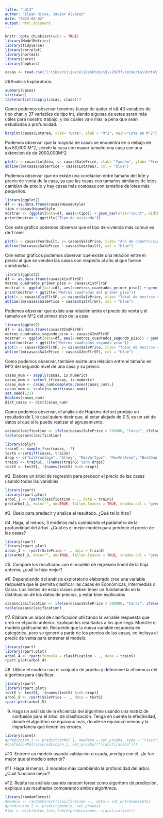 ---
title: "hdt3"
author: "Elean Rivas, Javier Alvarez"
date: "2023-03-02"
output: html_document
---

```{r setup, include=FALSE}
knitr::opts_chunk$set(echo = TRUE)
library(ModelMetrics)
library(tidyverse)
library(corrplot)
library(nortest)
library(caret)
library(hopkins)
```

```{r}
casas <- read.csv("C:\\Users\\javie\\Desktop\\U\\2023f\\mineria\\hdt4\\train.csv")
```

##Analisis Exploratorio.

```{r}
summary(casas)
str(casas)
table(unlist(lapply(casas, class)))
```
Como podemos observar tenemos (luego de quitar el id) 43 variables de tipo char, y 37 variables de tipo int, siendo algunas de estas seran más utiles para nuestro trabajo, y las cuales vale 
más la pena que sean estudiadas a profuncidad. 

```{r grfBldngCss}
barplot(casas$LotArea, xlab= "Lote", ylab = "M^2", main="Lote en M^2")
```

Podemos observar que la mayoria de casas se encuentra en o debajo de los 50,000 M^2, siendo la casa con mayor tamaño una casa con una extencion de de 2000,000M^2 

```{r }
plot(x = casas$LotArea, y= casas$SalePrice, xlab= "Tamaño", ylab= "Precio de venta", main = "Correlación entre tamaño y precio")
abline(lm(casas$SalePrice ~ casas$LotArea), col = "blue")
```
Podemos observar que no existe una corelacion entre tamaño del lote y precio de venta de la casa, ya que las casas con tamaños similares de lotes cambian de precio y hay casas más costosas con tamaños de lotes más pequeños. 

```{r }
library(ggplot2)
df <- as.data.frame(casas$HouseStyle)
tipo <-casas$HouseStyle
mostrar <- (ggplot(data=df, aes(x=tipo)) + geom_bar(stat="count", width=0.7, fill = "cyan")+theme_minimal())
print(mostrar + ggtitle("Tipo de vivienda"))
```
Con este grafico podemos observar que el tipo de vivienda más comun es de 1 nivel

```{r }


plot(x = casas$YearBuilt, y= casas$SalePrice, xlab= "Año de construccion", ylab= "Precio de venta", main = "Correlación entre precio de la casa y su año de construccion")
abline(lm(casas$SalePrice ~ casas$YearBuilt), col = "blue")
```
Con estos graficos podemos observar que existe una relacion entre el precio al que se venden las casas con respecto al año al que fueron construidas. 

```{r }
library(ggplot2)
df <- as.data.frame(casas$X1stFlrSF)
metros_cuadrados_primer_piso <- casas$X1stFlrSF
mostrar <- ggplot(data=df, aes(x=metros_cuadrados_primer_piso)) + geom_bar(stat="count", width=0.7, fill = "cyan")+theme_minimal()
print(mostrar + ggtitle("Metros cuadrados del primer piso"))
plot(x = casas$X1stFlrSF, y= casas$SalePrice, xlab= "Total de mestros cuadrados del primer piso", ylab= "Precio de venta", main = "Correlación entre precio de venta y total de metros cuadrados \n del primer piso")
abline(lm(casas$SalePrice ~ casas$X1stFlrSF), col = "blue")
```

Podemos observar que existe una relación entre el precio de venta y el tamaño en M^2 del primer piso de la casa. 

```{r }
library(ggplot2)
df <- as.data.frame(casas$X2ndFlrSF)
metros_cuadrados_segundo_piso <- casas$X2ndFlrSF
mostrar <- ggplot(data=df, aes(x=metros_cuadrados_segundo_piso)) + geom_bar(stat="count", width=0.7, fill = "cyan")+theme_minimal()
print(mostrar + ggtitle("Metros cuadrados segundo piso"))
plot(x = casas$X2ndFlrSF, y= casas$SalePrice, xlab= "Total de mestros cuadrados del segundo piso", ylab= "Precio de venta", main = "Correlación entre precio de venta y total de metros cuadrados \n del segundo piso")
abline(lm(casas$SalePrice ~ casas$X2ndFlrSF), col = "blue")
```
Como podemos observar, tambien existe una relacion entre el tamaño en M^2 del segundo nivel de una casa y su precio. 

```{r }
casas_num <- sapply(casas, is.numeric)
casas_num <- select_if(casas, is.numeric)
casas_num <- casas_num[complete.cases(casas_num),]
casas_num <- scale(na.omit(casas_num))
set.seed(123)
hopkins(casas_num)
dist_casas <- dist(casas_num)

```

Como podemos observar, el analisis de Hopkins del set produjo un resultado de 1, lo cual quiere decir que, al estar alejado de 0.5, es un set de datos al que si le puede realizar el agrupamiento. 
```{r}
casas$clasification <- ifelse(casas$SalePrice > 290000, "Caras", ifelse(casas$SalePrice>170000, "Intemedia", "Economicas"))
table(casas$clasification)
```

```{r}
library(dplyr)
trainS <- sample_frac(casas, .7)
testS <-setdiff(casas, trainS)
drop <- c("LotFrontage", "Alley", "MasVnrType", "MasVnrArea", "BsmtQual", "BsmtCond", "BsmtExposure", "BsmtFinType1", "BsmtFinType2", "Electrical", "FireplaceQu", "GarageType", "GarageYrBlt", "GarageFinish", "GarageQual", "GarageCond", "PoolQC", "Fence", "MiscFeature")
trainS <- trainS[, !(names(trainS) %in% drop)]
testS <- testS[, !(names(testS) %in% drop)]
```



#2. Elabore un árbol de regresión para predecir el precio de las casas usando todas las variables. 
```{r}
library(rpart)
library(rpart.plot)
arbol_1 <- rpart(clasification ~ ., data = trainS)
prp(arbol_1, main="", nn=TRUE, fallen.leaves = TRUE, shadow.col = "green", branch.lty = 3, branch = .5, faclen = 0, trace = 1, split.cex = 0.8, split.box.col = "lightblue", split.border.col = "blue", split.round = 0.5)
```

#3. Úselo para predecir y analice el resultado. ¿Qué tal lo hizo?

#4. Haga, al menos, 3 modelos más cambiando el parámetro de la profundidad del árbol. ¿Cuál es el mejor modelo para predecir el precio de las casas? 
```{r}
library(rpart)
library(rpart.plot)
arbol_3 <- rpart(SalePrice ~ ., data = trainS)
prp(arbol_3, main="", nn=TRUE, fallen.leaves = TRUE, shadow.col = "green", branch.lty = 3, branch = .5, faclen = 0, trace = 1, split.cex = 0.8, split.box.col = "lightblue", split.border.col = "blue", split.round = 0.5)
```
#5. Compare los resultados con el modelo de regresión lineal de la hoja anterior, ¿cuál lo hizo mejor? 

#6. Dependiendo del análisis exploratorio elaborado cree una variable respuesta que le permita clasificar las casas en Económicas, 
Intermedias o Caras. Los límites de estas clases deben tener un fundamento en la distribución de los datos de precios, y estar bien explicados 

```{r}
casas$clasification <- ifelse(casas$SalePrice > 290000, "Caras", ifelse(casas$SalePrice>170000, "Intemedia", "Economicas"))
table(casas$clasification)
```

#7. Elabore  un  árbol  de  clasificación  utilizando  la  variable  respuesta  que  creó  en  el  punto 
anterior.  Explique los resultados a los que llega. Muestre el modelo gráficamente. Recuerde 
que la nueva variable respuesta es categórica, pero se generó a partir de los precios de las 
casas, no incluya el precio de venta para entrenar el modelo. 

```{r}
library(rpart)
library(rpart.plot)
arbol_4 <- rpart(formula = clasification ~ ., data = trainS)
rpart.plot(arbol_4)
```
#8. Utilice  el  modelo  con  el  conjunto  de  prueba  y  determine  la  eficiencia  del  algoritmo  para clasificar.  
```{r}
library(rpart)
library(rpart.plot)
testS <- testS[, !(names(testS) %in% drop)]
arbol_5 <- rpart(SalePrice ~ ., data = testS)
rpart.plot(arbol_5)
```

9. Haga un análisis de la eficiencia del algoritmo usando una matriz de confusión para el árbol de clasificación. Tenga en cuenta la efectividad, donde el algoritmo se equivocó más, donde se equivocó menos y la importancia que tienen los errores.

```{r}
library(caret)
#prediccion_1 <- predict(arbol_1, newdata = set_prueba, type = "class")
#confusionMatrix(prediccion_1, set_prueba[["clasificacion"]])
```

#10.  Entrene un modelo usando validación cruzada, prediga con él. ¿le fue mejor que al modelo anterior? 

#11. Haga al menos, 3 modelos más cambiando la profundidad del árbol. ¿Cuál funcionó mejor? 

#12.   Repita  los  análisis  usando  random  forest  como  algoritmo  de  predicción,  explique  sus resultados comparando ambos algoritmos. 
```{r}
library(randomForest)
#modelo <- randomForest(clasification ~., data = set_entrenamiento)
#prediccion_2 <- predict(modelo, set_prueba)
#(mc <- with(datos.test,table(predicciones, clasification)))
```